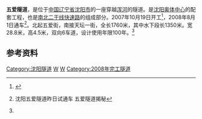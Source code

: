 '''五爱隧道'''，是位于[[中国|中国]][[辽宁省|辽宁省]][[沈阳市|沈阳市]]的一座穿越[[浑河|浑河]]的隧道。是[[沈阳奥林匹克体育中心|沈阳奥体中心]]的配套工程，也是[[南北二干线快速路|南北二干线快速路]]的组成部分。2007年10月19日开工<ref>{{Cite web |url=http://liaoning.nen.com.cn/77971867083735040/20071020/2331369.shtml |title=沈阳市河下通衢五爱隧道工程开工 |accessdate=2011-04-16 |archive-date=2008-01-05 |archive-url=https://web.archive.org/web/20080105051702/http://liaoning.nen.com.cn/77971867083735040/20071020/2331369.shtml |dead-url=no }}</ref>，2008年8月1日通车<ref name="通车">{{cite web |url=http://news.liao1.com/news_cache/2008/08/3836771.html |title=存档副本 |accessdate=2011年4月16日 |deadurl=yes |archiveurl=https://web.archive.org/web/20131213093000/http://news.liao1.com/news_cache/2008/08/3836771.html |archivedate=2013年12月13日 |df= }} 沈阳五爱隧道昨日试通车 五爱隧道揭秘</ref>。北起五爱街，南接天坛一街，全长1760米，其中水下段长1350米。宽28.8米，高4.5米，双向6车道，设计使用年限100年。<ref name="通车" />


==参考资料==
<div class="references-small">
<references />
</div>

{{辽宁小作品}}
{{隧道小作品}}
{{沈阳桥隧}}

[[Category:沈阳隧道|Category:沈阳隧道]]
[[Category:中国公路隧道|W]]
[[Category:浑河隧道|W]]
[[Category:2008年完工隧道|Category:2008年完工隧道]]